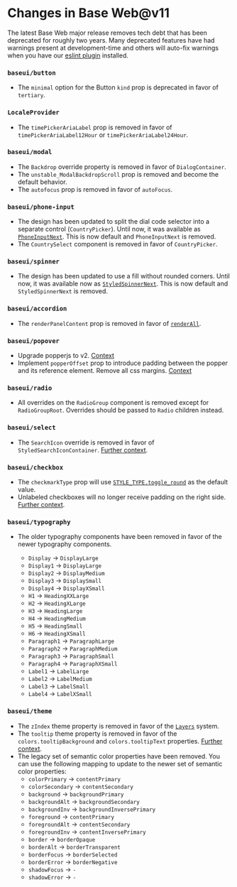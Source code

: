 

<Meta data={metadata} />

# Changes in Base Web@v11

The latest Base Web major release removes tech debt that has been deprecated for roughly two years.
Many deprecated features have had warnings present at development-time and others will auto-fix
warnings when you have our [eslint plugin](https://www.npmjs.com/package/eslint-plugin-baseui) installed.

### `baseui/button`

- The `minimal` option for the Button `kind` prop is deprecated in favor of `tertiary`.

### `LocaleProvider`

- The `timePickerAriaLabel` prop is removed in favor of `timePickerAriaLabel12Hour` or `timePickerAriaLabel24Hour`.

### `baseui/modal`

- The `Backdrop` override property is removed in favor of `DialogContainer`.
- The `unstable_ModalBackdropScroll` prop is removed and become the default behavior.
- The `autofocus` prop is removed in favor of `autoFocus`.

### `baseui/phone-input`

- The design has been updated to split the dial code selector into a separate control (`CountryPicker`). Until now, it was available as [`PhoneInputNext`](https://baseweb.design/components/phone-input/#updated-phone-input-design). This is now default and `PhoneInputNext` is removed.
- The `CountrySelect` component is removed in favor of `CountryPicker`.

### `baseui/spinner`

- The design has been updated to use a fill without rounded corners. Until now, it was available now as [`StyledSpinnerNext`](https://baseweb.design/components/spinner/#spinner-next). This is now default and `StyledSpinnerNext` is removed.

### `baseui/accordion`

- The `renderPanelContent` prop is removed in favor of [`renderAll`](https://baseweb.design/components/accordion/#accordion-seo-friendly).

### `baseui/popover`

- Upgrade popperjs to v2. [Context](https://popper.js.org/docs/v2/migration-guide/)
- Implement `popperOffset` prop to introduce padding between the popper and its reference element. Remove all css margins. [Context](https://popper.js.org/docs/v2/migration-guide/#4-remove-all-css-margins)

### `baseui/radio`

- All overrides on the `RadioGroup` component is removed except for `RadioGroupRoot`. Overrides should be passed to `Radio` children instead.

### `baseui/select`

- The `SearchIcon` override is removed in favor of `StyledSearchIconContainer`. [Further context](https://github.com/uber/baseweb/pull/2397).

### `baseui/checkbox`

- The `checkmarkType` prop will use [`STYLE_TYPE.toggle_round`](https://baseweb.design/components/checkbox/#as-a-toggle) as the default value.
- Unlabeled checkboxes will no longer receive padding on the right side. [Further context](https://github.com/uber/baseweb/pull/2172).

### `baseui/typography`

- The older typography components have been removed in favor of the newer typography components.

  - `Display` -> `DisplayLarge`
  - `Display1` -> `DisplayLarge`
  - `Display2` -> `DisplayMedium`
  - `Display3` -> `DisplaySmall`
  - `Display4` -> `DisplayXSmall`
  - `H1` -> `HeadingXXLarge`
  - `H2` -> `HeadingXLarge`
  - `H3` -> `HeadingLarge`
  - `H4` -> `HeadingMedium`
  - `H5` -> `HeadingSmall`
  - `H6` -> `HeadingXSmall`
  - `Paragraph1` -> `ParagraphLarge`
  - `Paragraph2` -> `ParagraphMedium`
  - `Paragraph3` -> `ParagraphSmall`
  - `Paragraph4` -> `ParagraphXSmall`
  - `Label1` -> `LabelLarge`
  - `Label2` -> `LabelMedium`
  - `Label3` -> `LabelSmall`
  - `Label4` -> `LabelXSmall`

### `baseui/theme`

- The `zIndex` theme property is removed in favor of the [`Layers`](https://baseweb.design/components/layer/) system.
- The `tooltip` theme property is removed in favor of the `colors.tooltipBackground` and `colors.tooltipText` properties. [Further context](https://github.com/uber/baseweb/pull/1184).
- The legacy set of semantic color properties have been removed. You can use the following mapping to update to the newer set of semantic color properties:
  - `colorPrimary` -> `contentPrimary`
  - `colorSecondary` -> `contentSecondary`
  - `background` -> `backgroundPrimary`
  - `backgroundAlt` -> `backgroundSecondary`
  - `backgroundInv` -> `backgroundInversePrimary`
  - `foreground` -> `contentPrimary`
  - `foregroundAlt` -> `contentSecondary`
  - `foregroundInv` -> `contentInversePrimary`
  - `border` -> `borderOpaque`
  - `borderAlt` -> `borderTransparent`
  - `borderFocus` -> `borderSelected`
  - `borderError` -> `borderNegative`
  - `shadowFocus` -> `-`
  - `shadowError` -> `-`
